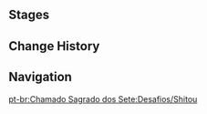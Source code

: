 {{Genius Invokation TCG Character Stages Intro}}

==Stages==
{{Genius Invokation TCG Stages/Detailed|Shitou}}

==Change History==
{{Change History|3.3}}

==Navigation==
{{Genius Invokation TCG Stages Navbox}}
[[pt-br:Chamado Sagrado dos Sete:Desafios/Shitou]]